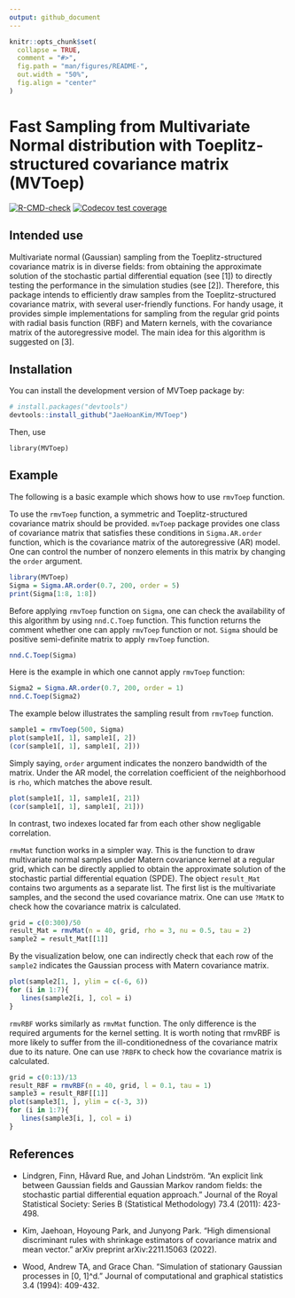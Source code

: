 ```yaml
---
output: github_document
---
```


<!-- README.md is generated from README.Rmd. Please edit that file -->

```r
knitr::opts_chunk$set(
  collapse = TRUE,
  comment = "#>",
  fig.path = "man/figures/README-",
  out.width = "50%",
  fig.align = "center"
)
```

# Fast Sampling from Multivariate Normal distribution with Toeplitz-structured covariance matrix (MVToep)

<!-- badges: start -->

[![R-CMD-check](https://github.com/JaeHoanKim/MVToep/actions/workflows/R-CMD-check.yaml/badge.svg)](https://github.com/JaeHoanKim/MVToep/actions/workflows/R-CMD-check.yaml) [![Codecov test coverage](https://codecov.io/gh/JaeHoanKim/MVToep/branch/master/graph/badge.svg)](https://codecov.io/gh/JaeHoanKim/MVToep?branch=master)

<!-- badges: end -->

## Intended use 

Multivariate normal (Gaussian) sampling from the Toeplitz-structured covariance matrix is in diverse fields: from obtaining the approximate solution of the stochastic partial differential equation (see [1]) to directly testing the performance in the simulation studies (see [2]). Therefore, this package intends to efficiently draw samples from the Toeplitz-structured covariance matrix, with several user-friendly functions. For handy usage, it provides simple implementations for sampling from the regular grid points with radial basis function (RBF) and Matern kernels, with the covariance matrix of the autoregressive model. The main idea for this algorithm is suggested on [3].

## Installation

You can install the development version of MVToep package by: 

``` r
# install.packages("devtools")
devtools::install_github("JaeHoanKim/MVToep")
```

Then, use 

```
library(MVToep)
``` 

## Example

The following is a basic example which shows how to use ```rmvToep``` function.

To use the ```rmvToep``` function, a symmetric and Toeplitz-structured covariance matrix should be provided. ```mvToep``` package provides one class of covariance matrix that satisfies these conditions in ```Sigma.AR.order``` function, which is the covariance matrix of the autoregressive (AR) model. One can control the number of nonzero elements in this matrix by changing the ```order``` argument.


```r
library(MVToep)
Sigma = Sigma.AR.order(0.7, 200, order = 5)
print(Sigma[1:8, 1:8])
```

Before applying ```rmvToep``` function on ```Sigma```, one can check the availability of this algorithm by using ```nnd.C.Toep``` function. This function returns the comment whether one can apply ```rmvToep``` function or not. ```Sigma``` should be positive semi-definite matrix to apply ```rmvToep``` function.

```r
nnd.C.Toep(Sigma)
```

Here is the example in which one cannot apply ```rmvToep``` function:

```r
Sigma2 = Sigma.AR.order(0.7, 200, order = 1)
nnd.C.Toep(Sigma2)
```

The example below illustrates the sampling result from ```rmvToep``` function.

```r
sample1 = rmvToep(500, Sigma)
plot(sample1[, 1], sample1[, 2])
(cor(sample1[, 1], sample1[, 2]))
```

Simply saying, ```order``` argument indicates the nonzero bandwidth of the matrix. Under the AR model, the correlation coefficient of the neighborhood is ```rho```, which matches the above result.

```r
plot(sample1[, 1], sample1[, 21])
(cor(sample1[, 1], sample1[, 21]))
```

In contrast, two indexes located far from each other show negligable correlation.

```rmvMat``` function works in a simpler way. This is the function to draw multivariate normal samples under Matern covariance kernel at a regular grid, which can be directly applied to obtain the approximate solution of the stochastic partial differential equation (SPDE). The object ```result_Mat``` contains two arguments as a separate list. The first list is the multivariate samples, and the second the used covariance matrix. One can use ```?MatK``` to check how the covariance matrix is calculated.

```r
grid = c(0:300)/50
result_Mat = rmvMat(n = 40, grid, rho = 3, nu = 0.5, tau = 2)
sample2 = result_Mat[[1]]
```

By the visualization below, one can indirectly check that each row of the ```sample2``` indicates the Gaussian process with Matern covariance matrix.

```r
plot(sample2[1, ], ylim = c(-6, 6))
for (i in 1:7){
   lines(sample2[i, ], col = i)
}
```

```rmvRBF``` works similarly as ```rmvMat``` function. The only difference is the required arguments for the kernel setting. It is worth noting that rmvRBF is more likely to suffer from the ill-conditionedness of the covariance matrix due to its nature. One can use ```?RBFK``` to check how the covariance matrix is calculated.

```r
grid = c(0:13)/13
result_RBF = rmvRBF(n = 40, grid, l = 0.1, tau = 1)
sample3 = result_RBF[[1]]
plot(sample3[1, ], ylim = c(-3, 3))
for (i in 1:7){
   lines(sample3[i, ], col = i)
}
```





## References

- Lindgren, Finn, Håvard Rue, and Johan Lindström. "An explicit link between Gaussian fields and Gaussian Markov random fields: the stochastic partial differential equation approach." Journal of the Royal Statistical Society: Series B (Statistical Methodology) 73.4 (2011): 423-498.

- Kim, Jaehoan, Hoyoung Park, and Junyong Park. "High dimensional discriminant rules with shrinkage estimators of covariance matrix and mean vector." arXiv preprint arXiv:2211.15063 (2022).

- Wood, Andrew TA, and Grace Chan. "Simulation of stationary Gaussian processes in [0, 1]^d." Journal of computational and graphical statistics 3.4 (1994): 409-432.



